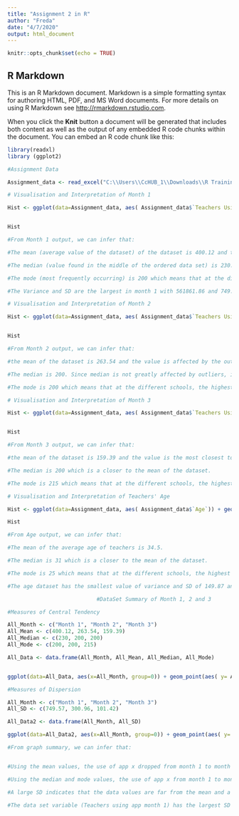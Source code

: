 ---
title: "Assignment 2 in R"
author: "Freda"
date: "4/7/2020"
output: html_document
---

```{r setup, include=FALSE}
knitr::opts_chunk$set(echo = TRUE)
```

## R Markdown

This is an R Markdown document. Markdown is a simple formatting syntax for authoring HTML, PDF, and MS Word documents. For more details on using R Markdown see <http://rmarkdown.rstudio.com>.

When you click the **Knit** button a document will be generated that includes both content as well as the output of any embedded R code chunks within the document. You can embed an R code chunk like this:


```{r}
library(readxl)
library (ggplot2)

```


```{r}

#Assignment Data

Assignment_data <- read_excel("C:\\Users\\CcHUB_1\\Downloads\\R Training\\Basic Research and Analysis Training March Session 1 followup.xlsx")


```


```{r}

# Visualisation and Interpretation of Month 1

Hist <- ggplot(data=Assignment_data, aes( Assignment_data$`Teachers Using App Month 1`)) + geom_histogram(binwidth = 25, alpha = 0.7, aes(fill=..count..)) + scale_fill_gradient("Count", low = "green", high = "red") + ggtitle("Teachers Using App Month 1") + labs ( y = "Count", x = "Teachers") + theme_minimal() + annotate("text", x = c(200, 400.12, 230), y = c(10.5, 6.5, 4.4), label= c("Mode", "Mean", "Median"), size = 3.5)


Hist
```

```{r}
#From Month 1 output, we can infer that:

#The mean (average value of the dataset) of the dataset is 400.12 and the value is greatly affected by the outlier (5000) in the dataset and doesn’t really locate the center of the data accurately.

#The median (value found in the middle of the ordered data set) is 230. Since median is not greatly affected by outliers, it is a better measure of the center of the dataset.

#The mode (most frequently occurring) is 200 which means that at the different schools, the highest occurring number of teachers using the app x in month 1 is 200.

#The Variance and SD are the largest in month 1 with 561861.86 and 749.57 respectively, which means that its values are farthest from the mean

```






```{r}

# Visualisation and Interpretation of Month 2

Hist <- ggplot(data=Assignment_data, aes( Assignment_data$`Teachers Using App Month 2`)) + geom_histogram(binwidth = 25, alpha = 0.7, aes(fill=..count..)) + scale_fill_gradient("Count", low = "green", high = "red") + ggtitle("Teachers Using App Month 2") + labs ( y = "Count", x = "Teachers") + theme_minimal() + annotate("text", x = c(200, 270, 200), y = c(11.4, 5.5, 6.2), label= c("Mode", "Mean", "Median"), size = 3.5)


Hist

```

```{r}
#From Month 2 output, we can infer that:

#the mean of the dataset is 263.54 and the value is affected by the outlier (2000) in the dataset and doesn’t really locate the center of the data accurately.

#The median is 200. Since median is not greatly affected by outliers, it is a better measure of the center of the dataset.

#The mode is 200 which means that at the different schools, the highest occurring number of teachers using the app x in month 2 is 200.

```








```{r}
      
# Visualisation and Interpretation of Month 3

Hist <- ggplot(data=Assignment_data, aes( Assignment_data$`Teachers Using App Month 3`)) + geom_histogram(binwidth = 25, alpha = 0.7, aes(fill=..count..)) + scale_fill_gradient("Count", low = "green", high = "red") + ggtitle("Teachers Using App Month 3") + labs ( y = "Count", x = "Teachers") + theme_minimal() + annotate("text", x = c(226, 159.39, 200), y = c(8.35, 4.5, 7.5), label= c("Mode", "Mean", "Median"), size = 3.5)


Hist

```

```{r}
#From Month 3 output, we can infer that:

#the mean of the dataset is 159.39 and the value is the most closest to the center of the dataset as it is not affected by outliers when compared to month 1 and 2.

#The median is 200 which is a closer to the mean of the dataset.

#The mode is 215 which means that at the different schools, the highest occurring number of teachers using the app x in month 3 is 215.

```






```{r}
      
# Visualisation and Interpretation of Teachers' Age

Hist <- ggplot(data=Assignment_data, aes( Assignment_data$`Age`)) + geom_histogram(binwidth = 1, alpha = 0.7, aes(fill=..count..)) + scale_fill_gradient("Count", low = "green", high = "red") + ggtitle("Average Age of Teachers") + labs ( y = "Count", x = "Teachers' Age") + theme_minimal() + annotate("text", x = c(25, 34.5, 31), y = c(4.2, 3.2, 3.5), label= c("Mode", "Mean", "Median"), size = 3.5)

Hist
```

```{r}
#From Age output, we can infer that:

#The mean of the average age of teachers is 34.5.

#The median is 31 which is a closer to the mean of the dataset.

#The mode is 25 which means that at the different schools, the highest occurring age of teachers using the app x is 25.

#The age dataset has the smallest value of variance and SD of 149.87 and 12.24 respectively, which means its values are closest to the mean.

```

 
```{r}
                            #DataSet Summary of Month 1, 2 and 3
```


```{r}

#Measures of Central Tendency

All_Month <- c("Month 1", "Month 2", "Month 3")
All_Mean <- c(400.12, 263.54, 159.39)
All_Median <- c(230, 200, 200)
All_Mode <- c(200, 200, 215)

All_Data <- data.frame(All_Month, All_Mean, All_Median, All_Mode)


ggplot(data=All_Data, aes(x=All_Month, group=0)) + geom_point(aes( y= All_Data$All_Mean ,x = All_Data$All_Month,color = "red")) + geom_line(aes( y= All_Data$All_Mean ,x = All_Data$All_Month,color = "red")) + geom_point(aes( y= All_Data$All_Median ,x = All_Data$All_Month,color = "blue")) + geom_line(aes( y= All_Data$All_Median ,x = All_Data$All_Month,color = "blue")) + geom_point(aes( y= All_Data$All_Mode ,x = All_Data$All_Month,color = "green")) + geom_line(aes( y= All_Data$All_Mode ,x = All_Data$All_Month,color = "green")) + xlab('X') + ylab('Y') + theme_minimal() + ggtitle("Mean, Median and Mode for Months 1, 2 & 3") + theme(plot.title = element_text(hjust = 0.5)) + scale_color_manual(labels = c("Median", "Mode", "Mean"), values = c("blue", "red", "green")) + labs (colour = "Measures of Central Tendency")


```



```{r}

#Measures of Dispersion

All_Month <- c("Month 1", "Month 2", "Month 3")
All_SD <- c(749.57, 300.96, 101.42)

All_Data2 <- data.frame(All_Month, All_SD)

ggplot(data=All_Data2, aes(x=All_Month, group=0)) + geom_point(aes( y= All_Data2$All_SD ,x = All_Data2$All_Month,color = "orange")) + geom_line(aes( y= All_Data2$All_SD ,x = All_Data2$All_Month,color = "orange")) + xlab('X') + ylab('Y') + theme_minimal() + ggtitle("SD for Months 1,2 & 3") + theme(plot.title = element_text(hjust = 0.5)) + scale_color_manual(labels = c("SD"), values = c("orange")) + labs (colour = "Measures of Dispersion")
```


```{r}
#From graph summary, we can infer that:


#Using the mean values, the use of app x dropped from month 1 to month 3

#Using the median and mode values, the use of app x from month 1 to month 3 does not record much change in the values compared to the mean. 

#A large SD indicates that the data values are far from the mean and a small SD indicates that they are clustered closely around the mean.

#The data set variable (Teachers using app month 1) has the largest SD of 749.57 which means that its values are farthest from the mean, while the data set variable (Age) has the smallest SD of 12.24  which means its values are closest to the mean.

    
```

































